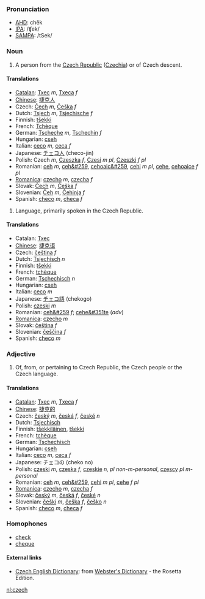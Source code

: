 ===Pronunciation===
*[[w:AHD|AHD]]: chĕk
*[[w:IPA|IPA]]: /ʧek/
*[[w:SAMPA|SAMPA]]: /tSek/

===Noun===
#A person from the [[Czech Republic]] ([[Czechia]]) or of Czech descent.

====Translations====
*[[Catalan]]: [[Txec]] ''m'', [[Txeca]] ''f''
*[[Chinese]]: [[捷克人]]
*Czech: [[Čech]] ''m'', [[Češka]] ''f''
*Dutch: [[Tsjech]] ''m'', [[Tsjechische]] ''f''
*Finnish: [[tšekki]]
*French: [[Tchèque]]
*German: [[Tscheche]] ''m'', [[Tschechin]] ''f''
*Hungarian: [[cseh]]
*Italian: [[ceco]] ''m'', [[ceca]] ''f''
*Japanese: [[チェコ人]] (checo-jin)
*Polish: Czech ''m'', [[Czeszka]] ''f'', [[Czesi]] ''m pl'', [[Czeszki]] ''f pl''
*Romanian: [[ceh]] ''m'', [[ceh&#259]], [[cehoaic&#259]], [[cehi]] ''m pl'', [[cehe]], [[cehoaice]] ''f pl''
*[[Romanica]]: [[czecho]] ''m'', [[czecha]] ''f''
*Slovak: [[Čech]] ''m'', [[Češka]] ''f''
*Slovenian: [[Čeh]] ''m'', [[Čehinja]] ''f''
*Spanish: [[checo]] ''m'', [[checa]] ''f''

#Language, primarily spoken in the Czech Republic.

====Translations====
*Catalan: [[Txec]]
*[[Chinese]]: [[捷克语]]
*Czech: [[čeština]] ''f''
*Dutch: [[Tsjechisch]] ''n''
*Finnish: [[tšekki]]
*French: [[tchèque]]
*German: [[Tschechisch]] ''n''
*Hungarian: [[cseh]]
*Italian: [[ceco]] ''m''
*Japanese: [[チェコ語]] (chekogo)
*Polish: [[czeski]] ''m''
*Romanian: [[ceh&#259]] ''f''; [[cehe&#351te]] (''adv'')
*[[Romanica]]: [[czecho]] ''m''
*Slovak: [[čeština]] ''f''
*Slovenian: [[češčina]] ''f''
*Spanish: [[checo]] ''m''

===Adjective===
#Of, from, or pertaining to Czech Republic, the Czech people or the Czech language.

====Translations====
*[[Catalan]]: [[Txec]] ''m'', [[Txeca]] ''f''
*[[Chinese]]: [[捷克的]]
*Czech: [[český]] ''m'', [[česká]] ''f'', [[české]] ''n''
*Dutch: [[Tsjechisch]]
*Finnish: [[tšekkiläinen]], [[tšekki]]
*French: [[tchèque]]
*German: [[Tschechisch]]
*Hungarian: [[cseh]]
*Italian: [[ceco]] ''m'', [[ceca]] ''f''
*Japanese: チェコの (cheko no)
*Polish: [[czeski]] ''m'', [[czeska]] ''f'', [[czeskie]] ''n, pl non-m-personal'', [[czescy]] ''pl m-personal''
*Romanian: [[ceh]] ''m'', [[ceh&#259]], [[cehi]] ''m pl'', [[cehe]] ''f pl''
*[[Romanica]]: [[czecho]] ''m'', [[czecha]] ''f''
*Slovak: [[český]] ''m'', [[česká]] ''f'', [[české]] ''n''
*Slovenian: [[češki]] ''m'', [[češka]] ''f'', [[češko]] ''n''
*Spanish: [[checo]] ''m'', [[checa]] ''f''

===Homophones===
*[[check]]
*[[cheque]]

==== External links====
*[http://www.websters-online-dictionary.org/definition/Czech-english/ Czech English Dictionary]: from [http://www.websters-online-dictionary.org/ Webster's Dictionary] - the Rosetta Edition.

[[nl:czech]]